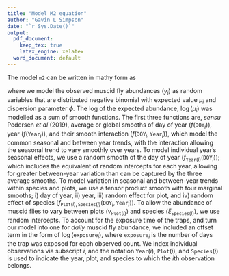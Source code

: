 ```yaml
---
title: "Model M2 equation"
author: "Gavin L Simpson"
date: "`r Sys.Date()`"
output:
  pdf_document:
    keep_tex: true
    latex_engine: xelatex
  word_document: default
---
```


The model `m2` can be written in mathy form as


\begin{align*}
y_i             &\sim \mathrm{NB}(\mu_i, \phi) \\
\mathbb{E}(y_i) &= \mu_i \\
\log(\mu_i)        &= f(\mathtt{DOY}_i) + f(\mathtt{Year}_i) + f(\mathtt{DOY}_i, \mathtt{Year}_i) + \\
 &\mathrel{\phantom{=}} f_{\mathtt{Year}(i)}(\mathtt{DOY}_i) + f_{\mathtt{Plot}(i), \mathtt{Species}(i)}(\mathtt{DOY}_i, \mathtt{Year}_i) +\\ 
 &\mathrel{\phantom{=}}\gamma_{\mathtt{Plot}(i)} + \xi_{\mathtt{Species}(i)} + \log(\mathtt{exposure}_i)
\end{align*}
where we model the observed muscid fly abundances ($y_i$) as random variables that are distributed negative binomial with expected value $\mu_i$ and dispersion parameter $\phi$. The log of the expected abundance, $\log(\mu_i)$ was modelled as a sum of smooth functions. The first three functions are, *sensu* Pedersen *et al* (2019), average or global smooths of day of year ($f(\mathtt{DOY}_i)$), year ($f(\mathtt{Year}_i)$), and their smooth interaction ($f(\mathtt{DOY}_i, \mathtt{Year}_i)$), which model the common seasonal and between year trends, with the interaction allowing the seasonal trend to vary smoothly over years. To model individual year's seasonal effects, we use a random smooth of the day of year ($f_{\mathtt{Year}(i)}(\mathtt{DOY}_i)$); which includes the equivalent of random intercepts for each year, allowing for greater between-year variation than can be captured by the three average smooths. To model variation in seasonal and between-year trends within species and plots, we use a tensor product smooth with four marginal smooths; i) day of year, ii) year, iii) random effect for plot, and iv) random effect of species ($f_{\mathtt{Plot}(i), \mathtt{Species}(i)}(\mathtt{DOY}_i, \mathtt{Year}_i)$). To allow the abundance of muscid flies to vary between plots ($\gamma_{\mathtt{Plot}(i)}$) and species ($\xi_{\mathtt{Species}(i)}$), we use random intercepts. To account for the exposure time of the traps, and turn our model into one for *daily* muscid fly abundance, we included an offset term in the form of $\log(\mathtt{exposure}_i)$, where $\mathtt{exposure}_i$ is the number of days the trap was exposed for each observed count. We index individual observations via subscript $i$, and the notation $\mathtt{Year}(i)$, $\mathtt{Plot}(i)$, and $\mathtt{Species}(i)$ is used to indicate the year, plot, and species to which the $i$th observation belongs.